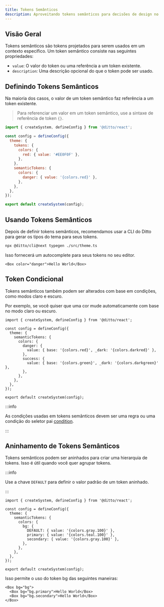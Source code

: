 ```yaml
---
title: Tokens Semânticos
description: Aproveitando tokens semânticos para decisões de design no seu app.
---
```


## Visão Geral

Tokens semânticos são tokens projetados para serem usados em um contexto específico. Um token semântico consiste nas seguintes propriedades:

- `value`: O valor do token ou uma referência a um token existente.
- `description`: Uma descrição opcional do que o token pode ser usado.

## Definindo Tokens Semânticos

Na maioria dos casos, o valor de um token semântico faz referência a um token existente.

> Para referenciar um valor em um token semântico, use a sintaxe de referência de token `{}`.

```js title="theme.ts"
import { createSystem, defineConfig } from '@ditto/react';

const config = defineConfig({
  theme: {
    tokens: {
      colors: {
        red: { value: '#EE0F0F' },
      },
    },
    semanticTokens: {
      colors: {
        danger: { value: '{colors.red}' },
      },
    },
  },
});

export default createSystem(config);
```

## Usando Tokens Semânticos

Depois de definir tokens semânticos, recomendamos usar a CLI do Ditto para gerar os tipos do tema para seus tokens.

```bash
npx @ditto/cli@next typegen ./src/theme.ts
```

Isso fornecerá um autocomplete para seus tokens no seu editor.

```tsx
<Box color="danger">Hello World</Box>
```

## Token Condicional

Tokens semânticos também podem ser alterados com base em condições, como modos claro e escuro.

Por exemplo, se você quiser que uma cor mude automaticamente com base no modo claro ou escuro.

```tsx
import { createSystem, defineConfig } from '@ditto/react';

const config = defineConfig({
  theme: {
    semanticTokens: {
      colors: {
        danger: {
          value: { base: '{colors.red}', _dark: '{colors.darkred}' },
        },
        success: {
          value: { base: '{colors.green}', _dark: '{colors.darkgreen}' },
        },
      },
    },
  },
});

export default createSystem(config);
```

:::info

As condições usadas em tokens semânticos devem ser uma regra ou uma condição do seletor pai [condition](/styling/concepts/conditional-styles#reference).

:::

## Aninhamento de Tokens Semânticos

Tokens semânticos podem ser aninhados para criar uma hierarquia de tokens. Isso é útil quando você quer agrupar tokens.

:::info

Use a chave `DEFAULT` para definir o valor padrão de um token aninhado.

:::

```tsx
import { createSystem, defineConfig } from '@ditto/react';

const config = defineConfig({
  theme: {
    semanticTokens: {
      colors: {
        bg: {
          DEFAULT: { value: '{colors.gray.100}' },
          primary: { value: '{colors.teal.100}' },
          secondary: { value: '{colors.gray.100}' },
        },
      },
    },
  },
});

export default createSystem(config);
```

Isso permite o uso do token bg das seguintes maneiras:

```tsx
<Box bg="bg">
  <Box bg="bg.primary">Hello World</Box>
  <Box bg="bg.secondary">Hello World</Box>
</Box>
```
